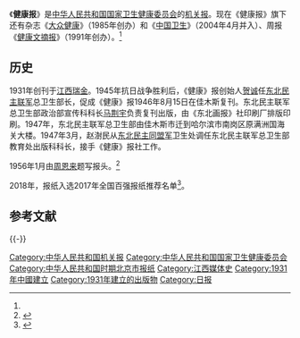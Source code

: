 {{About|[[中华人民共和国国家卫生健康委员会|国家卫生健康委员会]]主办的报纸|[[人民日报社|人民日报社]]主办的报纸|健康时报}}
{{Infobox Newspaper
| name                = 健康报
| image               = 
| caption             = 
| type                = [[日报|日报]]（每周发行5期）
| format              = [[大报|大报]]
| owners              = [[中华人民共和国|中华人民共和国]][[中华人民共和国国家卫生健康委员会|国家卫生健康委员会]]
| publisher           = 健康报社
| editor              = 
| chiefeditor         = 
| assoceditor         = 
| staff               = 
| foundation          = 1931年
| ceased publication  = 
| political           = 
| language            = [[简体中文|简体中文]]
| price               = [[人民币|人民币]]0.8元
| headquarters        = [[北京市|北京市]]东直门外小街甲6号
| circulation         = 
| ISSN                = 
| website             = [http://www.jkb.com.cn/ 健康报]
| CN                  = 11-0010
}}
《'''健康报'''》是[[中华人民共和国|中华人民共和国]][[国家卫生健康委员会|国家卫生健康委员会]]的[[机关报|机关报]]。现在《健康报》旗下还有杂志《[[大众健康|大众健康]]》（1985年创办）和《[[中国卫生|中国卫生]]》（2004年4月并入）、周报《[[健康文摘报|健康文摘报]]》（1991年创办）。<ref name="健康报简介"/>

==历史==
1931年创刊于[[江西|江西]][[瑞金|瑞金]]。1945年抗日战争胜利后，《健康》报创始人[[贺诚|贺诚]]任[[东北民主联军|东北民主联军]]总卫生部长，促成《健康》报1946年8月15日在佳木斯复刊。东北民主联军总卫生部政治部宣传科科长[[马荆宇|马荆宇]]负责复刊出版，由《东北画报》社印刷厂排版印刷。1947年，东北民主联军总卫生部由佳木斯市迁到哈尔滨市南岗区原满洲国海关大楼。1947年3月，赵澍民从[[东北民主同盟军|东北民主同盟军]]卫生处调任东北民主联军总卫生部教育处出版科科长，接手《健康》报社工作。 

1956年1月由[[周恩来|周恩来]]题写报头。<ref name="健康报简介">{{cite web|title=健康报简介|publisher=健康报网|url=http://www.jkb.com.cn/navigate.jsp?selectedCat=0N2|deadurl=yes|archiveurl=https://web.archive.org/web/20110102153614/http://www.jkb.com.cn/navigate.jsp?selectedCat=0N2|archivedate=2011-01-02|accessdate=2011-02-27}}</ref>


2018年，报纸入选2017年全国百强报纸推荐名单<ref>{{Cite web|title=2017年全国“百强报刊”推荐名单开始公示|url=http://www.ce.cn/culture/gd/201801/16/t20180116_27756145.shtml|accessdate=2021-02-10|author=赵新乐（中国新闻出版广电报）|date=2018-01-16|format=|work=www.ce.cn|publisher=[[中国经济网|中国经济网]]|language=|dead-url=no|archive-date=2020-11-05|archive-url=https://web.archive.org/web/20201105014543/http://www.ce.cn/culture/gd/201801/16/t20180116_27756145.shtml}}</ref>。

==参考文献==
{{Reflist}}

{{-}}
{{机关报}}
{{全国百强报刊}}

{{DEFAULTSORT:J}}
[[Category:中华人民共和国机关报|Category:中华人民共和国机关报]]
[[Category:中华人民共和国国家卫生健康委员会|Category:中华人民共和国国家卫生健康委员会]]
[[Category:中华人民共和国时期北京市报纸|Category:中华人民共和国时期北京市报纸]]
[[Category:江西媒体史|Category:江西媒体史]]
[[Category:1931年中國建立|Category:1931年中國建立]]
[[Category:1931年建立的出版物|Category:1931年建立的出版物]]
[[Category:日报|Category:日报]]
